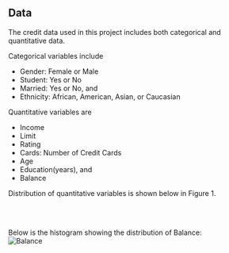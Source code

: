 
## Data

The credit data used in this project includes both categorical and quantitative data.   

Categorical variables include  

* Gender: Female or Male
* Student: Yes or No
* Married: Yes or No, and
* Ethnicity: African, American, Asian, or Caucasian

Quantitative variables are  

* Income
* Limit
* Rating
* Cards: Number of Credit Cards
* Age
* Education(years), and
* Balance

Distribution of quantitative variables is shown below in Figure 1.

\noindent
\includegraphics[width=0.5\textwidth]{../images/histogram-Income.png}\hspace{0.1\textwidth}
\includegraphics[width=0.5\textwidth]{../images/histogram-Limit.png}\
\includegraphics[width=0.5\textwidth]{../images/histogram-Rating.png}\hspace{0.1\textwidth}
\includegraphics[width=0.5\textwidth]{../images/histogram-Cards.png}\
\includegraphics[width=0.5\textwidth]{../images/histogram-Age.png}\hspace{0.1\textwidth}
\includegraphics[width=0.5\textwidth]{../images/histogram-Education.png}\par

Below is the histogram showing the distribution of Balance:  
![Balance](../images/histogram-Balance.png)

